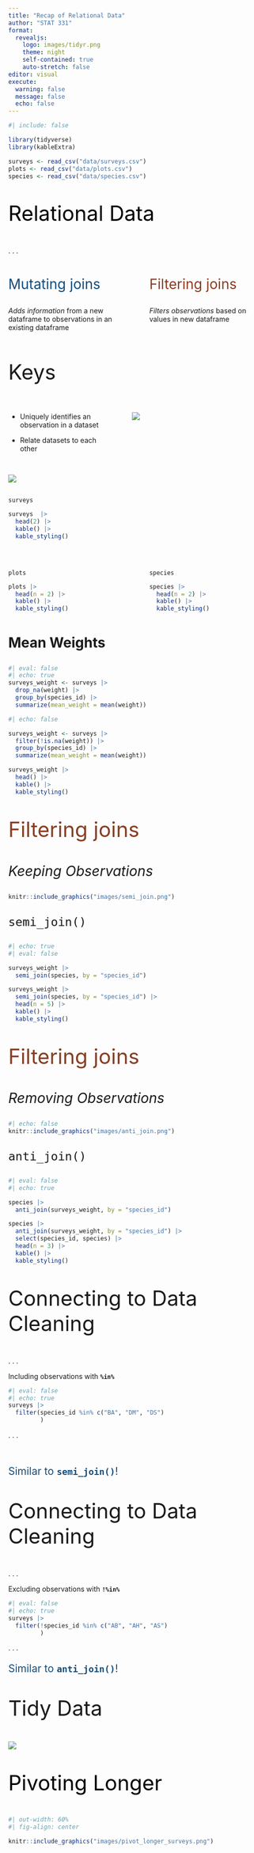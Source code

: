 ```yaml
---
title: "Recap of Relational Data"
author: "STAT 331"
format: 
  revealjs:
    logo: images/tidyr.png
    theme: night
    self-contained: true
    auto-stretch: false
editor: visual
execute: 
  warning: false
  message: false
  echo: false
---
```


```r
#| include: false

library(tidyverse)
library(kableExtra)

surveys <- read_csv("data/surveys.csv")
plots <- read_csv("data/plots.csv")
species <- read_csv("data/species.csv")

```

##  {background-color="#D4D4D4"}

::: {style="font-size: 3em; color: #000000;"}
Relational Data
:::

. . .

::: columns
::: {.column width="45%"}
::: {style="font-size: 2em; color: #154c79;"}
Mutating joins
:::

*Adds information* from a new dataframe to observations in an existing dataframe
:::

::: {.column width="5%"}
:::

::: {.column width="45%"}
::: {style="font-size: 2em; color: #873e23;"}
Filtering joins
:::

*Filters observations* based on values in new dataframe
:::
:::

## 

::: {style="font-size: 3em;"}
Keys
:::

::: columns
::: {.column width="40%"}
-   Uniquely identifies an observation in a dataset

-   Relate datasets to each other
:::

::: {.column width="5%"}
:::

::: {.column width="55%"}
![](images/key.jpeg)
:::
:::

## 

![](images/surveys_relate.jpeg)

## 

`surveys`

```r
surveys  |>  
  head(2) |> 
  kable() |> 
  kable_styling()
```

</br>

::: columns
::: {.column width="45%"}
`plots`

```r
plots |> 
  head(n = 2) |> 
  kable() |> 
  kable_styling()
```
:::

::: {.column width="5%"}
:::

::: {.column width="45%"}
`species`

```r
species |> 
  head(n = 2) |> 
  kable() |> 
  kable_styling()
```
:::
:::

## 

::: {style="font-size: 2em"}
**Mean Weights**
:::

```r
#| eval: false
#| echo: true
surveys_weight <- surveys |>
  drop_na(weight) |> 
  group_by(species_id) |> 
  summarize(mean_weight = mean(weight))
```

```r
#| echo: false

surveys_weight <- surveys |> 
  filter(!is.na(weight)) |> 
  group_by(species_id) |> 
  summarize(mean_weight = mean(weight)) 

surveys_weight |> 
  head() |> 
  kable() |> 
  kable_styling()

```

## 

::: {style="font-size: 3em; color: #873e23;"}
Filtering joins
:::

::: {style="font-size: 2em;"}
*Keeping Observations*
:::

```r
knitr::include_graphics("images/semi_join.png")
```

## 

::: {style="font-size: 2em;"}
`semi_join()`
:::

```r
#| echo: true
#| eval: false

surveys_weight |> 
  semi_join(species, by = "species_id")
```

```r
surveys_weight |> 
  semi_join(species, by = "species_id") |> 
  head(n = 5) |> 
  kable() |> 
  kable_styling()
```

## 

::: {style="font-size: 3em; color: #873e23;"}
Filtering joins
:::

::: {style="font-size: 2em;"}
*Removing Observations*
:::

```r
#| echo: false
knitr::include_graphics("images/anti_join.png")
```

## 

::: {style="font-size: 2em;"}
`anti_join()`
:::

```r
#| eval: false
#| echo: true

species |> 
  anti_join(surveys_weight, by = "species_id")
```

```r
species |> 
  anti_join(surveys_weight, by = "species_id") |> 
  select(species_id, species) |> 
  head(n = 3) |> 
  kable() |> 
  kable_styling()
```

## 

::: {style="font-size: 3em;"}
Connecting to Data Cleaning
:::

. . .

Including observations with **`%in%`**

```r
#| eval: false
#| echo: true
surveys |> 
  filter(species_id %in% c("BA", "DM", "DS")
         )
```

. . .

</br>

::: {style="font-size: 1.5em; color: #154c79;"}
Similar to **`semi_join()`**!
:::

## 

::: {style="font-size: 3em;"}
Connecting to Data Cleaning
:::

. . .

Excluding observations with **`!%in%`**

```r
#| eval: false
#| echo: true
surveys |> 
  filter(!species_id %in% c("AB", "AH", "AS")
         )
```

. . .

::: {style="font-size: 1.5em; color: #154c79;"}
Similar to **`anti_join()`**!
:::

## 

::: {style="font-size: 3em;"}
Tidy Data
:::

![](images/tidy-data.png)

##  {background-color="#D4D4D4"}

::: {style="font-size: 3em; color: #000000;"}
Pivoting Longer
:::

```r
#| out-width: 60%
#| fig-align: center

knitr::include_graphics("images/pivot_longer_surveys.png")
```
